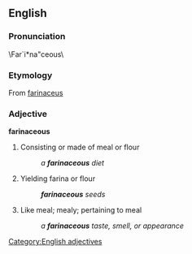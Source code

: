 == English ==
{{1913}}
=== Pronunciation ===
\Far`i*na"ceous\
=== Etymology ===
From {{L.}} [[farinaceus]]
=== Adjective ===
[[Category:English adjectives]]
'''farinaceous'''
# Consisting or made of meal or flour
#:''a '''farinaceous''' diet''
# Yielding farina or flour
#:'''''farinaceous''' seeds''
# Like meal; mealy; pertaining to meal
#:''a '''farinaceous''' taste, smell, or appearance''